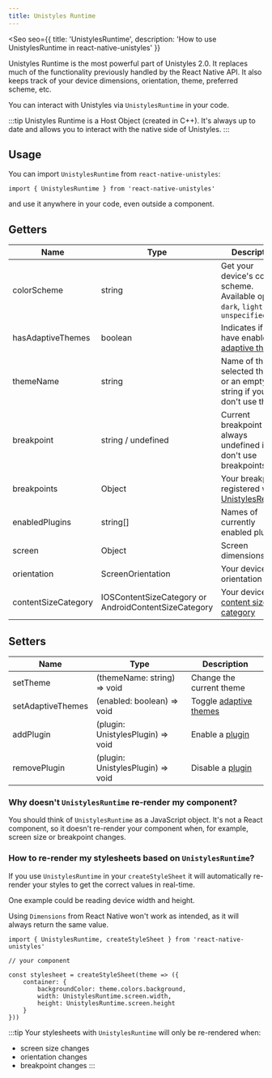 ```yaml
---
title: Unistyles Runtime
---
```



<Seo
    seo={{
        title: 'UnistylesRuntime',
        description: 'How to use UnistylesRuntime in react-native-unistyles'
    }}
>

<Badge label="All platforms" />
<Badge label="2.0.0" />

Unistyles Runtime is the most powerful part of Unistyles 2.0. 
It replaces much of the functionality previously handled by the React Native API. It also keeps track of your device dimensions, orientation, theme, preferred scheme, etc.

You can interact with Unistyles via `UnistylesRuntime` in your code.

:::tip
Unistyles Runtime is a Host Object (created in C++). It's always up to date and allows you to interact with the native side of Unistyles.
:::

## Usage

You can import `UnistylesRuntime` from `react-native-unistyles`:

```tsx /UnistylesRuntime/
import { UnistylesRuntime } from 'react-native-unistyles'
```

and use it anywhere in your code, even outside a component.

## Getters

| Name | Type | Description |
| ---- | ---- | ----------- |
| colorScheme | string | Get your device's color scheme. Available options `dark`, `light` or `unspecified` |
| hasAdaptiveThemes | boolean | Indicates if you have enabled [adaptive themes](/reference/theming#adaptive-themes) |
| themeName | string | Name of the selected theme or an empty string if you don't use themes |
| breakpoint | string / undefined | Current breakpoint or always undefined if you don't use breakpoints |
| breakpoints | Object | Your breakpoints registered with [UnistylesRegistry](/reference/unistyles-registry/) |
| enabledPlugins | string[] | Names of currently enabled plugins |
| screen | Object | Screen dimensions |
| orientation | ScreenOrientation | Your device's orientation |
| contentSizeCategory | IOSContentSizeCategory or AndroidContentSizeCategory | Your device's [content size category](/reference/content-size-category/) |

## Setters

| Name | Type | Description |
| ---- | ---- | ----------- |
| setTheme | (themeName: string) => void | Change the current theme |
| setAdaptiveThemes | (enabled: boolean) => void | Toggle [adaptive themes](/reference/theming#adaptive-themes) |
| addPlugin | (plugin: UnistylesPlugin) => void | Enable a [plugin](/reference/plugins/) |
| removePlugin | (plugin: UnistylesPlugin) => void | Disable a [plugin](/reference/plugins/) |

### Why doesn't `UnistylesRuntime` re-render my component?

You should think of `UnistylesRuntime` as a JavaScript object. 
It's not a React component, so it doesn't re-render your component when, for example, screen size or breakpoint changes.

### How to re-render my stylesheets based on `UnistylesRuntime`?

If you use `UnistylesRuntime` in your `createStyleSheet` it will automatically re-render your styles to get the correct values in real-time.

One example could be reading device width and height. 

Using `Dimensions` from React Native won't work as intended, as it will always return the same value.

```tsx /UnistylesRuntime/
import { UnistylesRuntime, createStyleSheet } from 'react-native-unistyles'

// your component

const stylesheet = createStyleSheet(theme => ({
    container: {
        backgroundColor: theme.colors.background,
        width: UnistylesRuntime.screen.width,
        height: UnistylesRuntime.screen.height
    }
}))
```

:::tip
Your stylesheets with `UnistylesRuntime` will only be re-rendered when:
- screen size changes
- orientation changes
- breakpoint changes
:::

</Seo>
